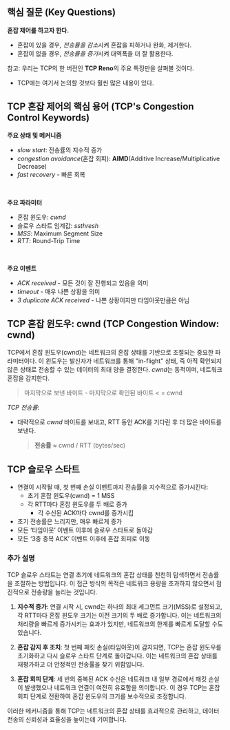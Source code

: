 ## 핵심 질문 (Key Questions)
**혼잡 제어를 하고자 한다.**
- 혼잡이 있을 경우, *전송률을 감소*시켜 혼잡을 피하거나 완화, 제거한다.
- 혼잡이 없을 경우, *전송률을 증가*시켜 대역폭을 더 잘 활용한다.

참고: 우리는 TCP의 한 버전인 **TCP Reno**의 주요 특징만을 살펴볼 것이다.
- TCP에는 여기서 논의할 것보다 훨씬 많은 내용이 있다.

## TCP 혼잡 제어의 핵심 용어 (TCP's Congestion Control Keywords)
**주요 상태 및 메커니즘**
- *slow start*: 전송률의 지수적 증가
- *congestion avoidance*(혼잡 회피): **AIMD**(Additive Increase/Multiplicative Decrease)
- *fast recovery* - 빠른 회복
<br/>

**주요 파라미터**
- 혼잡 윈도우: *cwnd*
- 슬로우 스타트 임계값: *ssthresh*
- *MSS*: Maximum Segment Size
- *RTT*: Round-Trip Time
<br/>

**주요 이벤트**
- *ACK received* - 모든 것이 잘 진행되고 있음을 의미
- *timeout* - 매우 나쁜 상황을 의미
- *3 duplicate ACK received* - 나쁜 상황이지만 타임아웃만큼은 아님

## TCP 혼잡 윈도우: cwnd (TCP Congestion Window: cwnd)
TCP에서 혼잡 윈도우(cwnd)는 네트워크의 혼잡 상태를 기반으로 조절되는 중요한 파라미터이다. 이 윈도우는 발신자가 네트워크를 통해 "in-flight" 상태, 즉 아직 확인되지 않은 상태로 전송할 수 있는 데이터의 최대 양을 결정한다.
*cwnd*는 동적이며, 네트워크 혼잡을 감지한다.
> 마지막으로 보낸 바이트 - 마지막으로 확인된 바이트 < = cwnd

*TCP 전송률*:
- 대략적으로 *cwnd* 바이트를 보내고, RTT 동안 ACK를 기다린 후 더 많은 바이트를 보낸다.
	> **전송률** ≈ cwnd / RTT (bytes/sec)

## TCP 슬로우 스타트
- 연결이 시작될 때, 첫 번째 손실 이벤트까지 전송률을 지수적으로 증가시킨다:
	- 초기 혼잡 윈도우(cwnd) = 1 MSS
	- 각 RTT마다 혼잡 윈도우를 두 배로 증가
		- 각 수신된 ACK마다 cwnd를 증가시킴
- 초기 전송률은 느리지만, 매우 빠르게 증가
- 모든 ‘타임아웃’ 이벤트 이후에 슬로우 스타트로 돌아감
- 모든 ‘3중 중복 ACK’ 이벤트 이후에 혼잡 회피로 이동

### 추가 설명

TCP 슬로우 스타트는 연결 초기에 네트워크의 혼잡 상태를 천천히 탐색하면서 전송률을 조절하는 방법입니다. 이 접근 방식의 목적은 네트워크 용량을 초과하지 않으면서 점진적으로 전송량을 늘리는 것입니다.

1. **지수적 증가**: 연결 시작 시, cwnd는 하나의 최대 세그먼트 크기(MSS)로 설정되고, 각 RTT마다 혼잡 윈도우 크기는 이전 크기의 두 배로 증가합니다. 이는 네트워크의 처리량을 빠르게 증가시키는 효과가 있지만, 네트워크의 한계를 빠르게 도달할 수도 있습니다.

2. **혼잡 감지 후 조치**: 첫 번째 패킷 손실(타임아웃)이 감지되면, TCP는 혼잡 윈도우를 초기화하고 다시 슬로우 스타트 단계로 돌아갑니다. 이는 네트워크의 혼잡 상태를 재평가하고 더 안정적인 전송률을 찾기 위함입니다.

3. **혼잡 회피 단계**: 세 번의 중복된 ACK 수신은 네트워크 내 일부 경로에서 패킷 손실이 발생했으나 네트워크 연결이 여전히 유효함을 의미합니다. 이 경우 TCP는 혼잡 회피 단계로 전환하여 혼잡 윈도우의 크기를 보수적으로 조정합니다.

이러한 메커니즘을 통해 TCP는 네트워크의 혼잡 상태를 효과적으로 관리하고, 데이터 전송의 신뢰성과 효율성을 높이는데 기여합니다.

